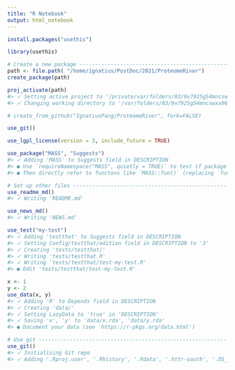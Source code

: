 ```yaml
---
title: "R Notebook"
output: html_notebook
---
```


```r
install.packages("usethis")

library(usethis)
```

```r
# Create a new package -------------------------------------------------
path <- file.path( "/home/ignatius/PostDoc/2021/ProteomeRiver")
create_package(path)

proj_activate(path)
#> ✓ Setting active project to '/private/var/folders/03/9x7925g54mncswxx06wpkxl00000gn/T/RtmpxLZ8U3/mypkg'
#> ✓ Changing working directory to '/var/folders/03/9x7925g54mncswxx06wpkxl00000gn/T/RtmpxLZ8U3/mypkg/'

# create_from_github("IgnatiusPang/ProteomeRiver", fork=FALSE)

use_git()

use_lgpl_license(version = 3, include_future = TRUE)

use_package("MASS", "Suggests")
#> ✓ Adding 'MASS' to Suggests field in DESCRIPTION
#> ● Use `requireNamespace("MASS", quietly = TRUE)` to test if package is installed
#> ● Then directly refer to functons like `MASS::fun()` (replacing `fun()`).

# Set up other files -------------------------------------------------
use_readme_md()
#> ✓ Writing 'README.md'

use_news_md()
#> ✓ Writing 'NEWS.md'

use_test("my-test")
#> ✓ Adding 'testthat' to Suggests field in DESCRIPTION
#> ✓ Setting Config/testthat/edition field in DESCRIPTION to '3'
#> ✓ Creating 'tests/testthat/'
#> ✓ Writing 'tests/testthat.R'
#> ✓ Writing 'tests/testthat/test-my-test.R'
#> ● Edit 'tests/testthat/test-my-test.R'

x <- 1
y <- 2
use_data(x, y)
#> ✓ Adding 'R' to Depends field in DESCRIPTION
#> ✓ Creating 'data/'
#> ✓ Setting LazyData to 'true' in 'DESCRIPTION'
#> ✓ Saving 'x', 'y' to 'data/x.rda', 'data/y.rda'
#> ● Document your data (see 'https://r-pkgs.org/data.html')

# Use git ------------------------------------------------------------
use_git()
#> ✓ Initialising Git repo
#> ✓ Adding '.Rproj.user', '.Rhistory', '.Rdata', '.httr-oauth', '.DS_Store' to '.gitignore'
```

